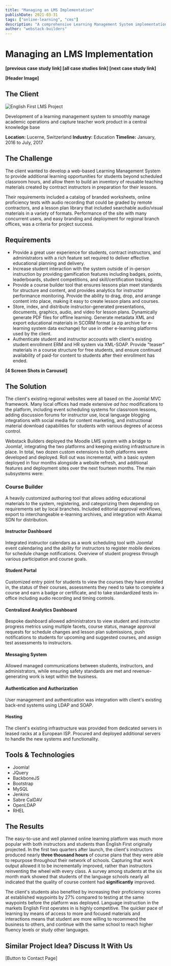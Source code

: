 ```yaml
---
title: "Managing an LMS Implementation"
publishDate: 2021-03-31
tags: ["online-learning", "cms"]
description: "A comprehensive Learning Management System implementation for English First"
author: "webstack-builders"
---
```


# Managing an LMS Implementation

**[previous case study link] [all case studies link] [next case study link]**

**[Header Image]**

## **The** Client

![English First LMS Project](./cover.webp)

Development of a learning management system to smoothly manage academic operations and capture teacher work product in a central knowledge base

**Location:** Lucerne, Switzerland
**Industry:** Education
**Timeline:** January, 2016 to July, 2017

## **The** Challenge

The client wanted to develop a web-based Learning Management System to provide additional learning opportunities for students beyond scheduled classroom hours, and allow them to build an inventory of reusable teaching materials created by contract instructors in preparation for their lessons.

Their requirements included a catalog of branded worksheets, online proficiency tests with audio recording that could be graded by remote contractors, and a lesson plan library that included searchable audio/visual materials in a variety of formats. Performance of the site with many concurrent users, and easy branding and deployment for regional branch offices, was a criteria for project success.

## Requirements

- Provide a great user experience for students, contract instructors, and administrators with a rich feature set required to deliver effective educational planning and delivery.
- Increase student interaction with the system outside of in-person instruction by providing gamification features including badges, points, leaderboards, student competitions, and skill/certification tracking.
- Provide a course builder tool that ensures lessons plan meet standards for structure and content, and provides analytics for instructor performance monitoring. Provide the ability to drag, drop, and arrange content into place, making it easy to create lesson plans and courses.
- Store, index, and distribute instructor-generated presentations, documents,  graphics, audio, and video for lesson plans. Dynamically generate PDF files for offline learning. Generate metadata XML and export educational materials in SCORM format (a zip archive for e-learning system data exchange) for use in other e-learning platforms used by the client.
- Authenticate student and instructor accounts with client's existing student enrollment ERM and HR system via XML-SOAP. Provide "teaser" materials in a course structure for free students, and ensure continued availability of paid-for content to students after their enrollment has ended.

**[4 Screen Shots in Carousel]**

## **The** Solution

The client's existing regional websites were all based on the Joomla! MVC framework. Many local offices had made extensive *ad hoc* modifications to the platform, including event scheduling systems for classroom lessons, adding discussion forums for instructor use, local language blogging integrations with social media for content marketing, and instructional material download capabilities for students with various degrees of access control.

Webstack Builders deployed the Moodle LMS system with a bridge to Joomla!, integrating the two platforms and keeping existing infrastructure in place. In total, two dozen custom extensions to both platforms were developed and deployed. Roll out was incremental, with a basic system deployed in four months alongside a website refresh, and additional features and deployment sites over the next fourteen months. The main subsystems were:

### Course Builder

A heavily customized authoring tool that allows adding educational materials to the system,  registering, and categorizing them depending on requirements set by local branches. Included editorial approval workflows, export to interchangeable e-learning archives, and integration with Akamai SDN for distribution.

#### Instructor Dashboard

Integrated instructor calendars as a work scheduling tool with Joomla! event calendaring and the ability for instructors to register mobile devices for schedule change notifications. Overview of student progress through various participation and course goals.

#### Student Portal

Customized entry point for students to view the courses they have enrolled in, the status of their courses, assessments they need to take to complete a course and earn a badge or certificate, and to take standardized tests in-office including audio recording and timing controls.

#### Centralized Analytics Dashboard

Bespoke dashboard allowed administrators to view student and instructor progress metrics using multiple facets, course status, manage approval requests for schedule changes and lesson plan submissions, push notifications to students for upcoming and suggested courses, and assign test assessments to instructors.

#### Messaging System

Allowed managed communications between students, instructors, and administrators, while ensuring safety standards are met and revenue-generating work is kept within the business.

#### Authentication and Authorization

User management and authentication was integration with client's existing back-end systems using LDAP and SOAP.

#### Hosting

The client's existing infrastructure was provided from dedicated servers in leased racks at a European ISP. Procured and deployed additional servers to handle the new systems and functionality.

## Tools & Technologies

- Joomla!
- JQuery
- BackboneJS
- Bootstrap
- MySQL
- Jenkins
- Sabre CalDAV
- OpenLDAP
- RHEL

## **The** Results

The easy-to-use and well planned online learning platform was much more popular with both instructors and students than English First originally projected. In the first two quarters after launch, the client's instructors produced nearly **three thousand hours** of course plans that they were able to repurpose throughout their network of schools. Capturing that work output allowed it to be incrementally improved, rather than instructors reinventing the wheel with every class. A survey among students at the six month mark showed that students of the language schools nearly all indicated that the quality of course content had **significantly** improved.

The client's students also benefited by increasing their proficiency scores at established waypoints by 27% compared to testing at the same waypoints before the platform was deployed. Language instruction in the markets English First operates in is highly competitive. The quicker pace of learning by means of access to more and focused materials and interactions means that student are more willing to recommend the business to others, and continue with the same school to reach higher fluency levels or study other languages.

## Similar Project Idea? Discuss It With Us

[Button to Contact Page]
